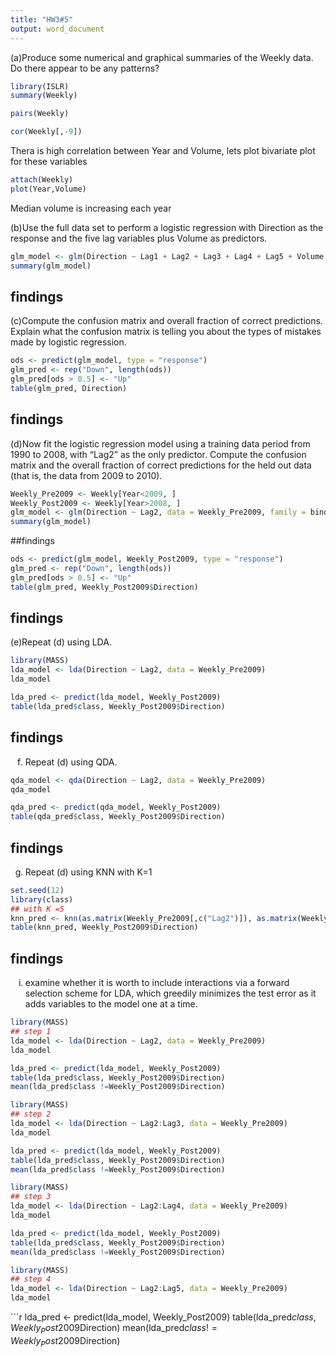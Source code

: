 ---
title: "HW3#5"
output: word_document
---


(a)Produce some numerical and graphical summaries of the Weekly
data. Do there appear to be any patterns?

```{r}
library(ISLR)
summary(Weekly)
```

```{r}
pairs(Weekly)
```


```{r}
cor(Weekly[,-9])

```
Thera is high correlation between Year and Volume, lets plot bivariate plot for these variables

```{r}
attach(Weekly)
plot(Year,Volume)
```
Median volume is increasing each year 

(b)Use the full data set to perform a logistic regression with
Direction as the response and the five lag variables plus Volume
as predictors.

```{r}
glm_model <- glm(Direction ~ Lag1 + Lag2 + Lag3 + Lag4 + Lag5 + Volume, data = Weekly, family = binomial)
summary(glm_model)
```

## findings 

(c)Compute the confusion matrix and overall fraction of correct predictions. Explain what the confusion matrix is telling you about the types of mistakes made by logistic regression.

```{r}
ods <- predict(glm_model, type = "response")
glm_pred <- rep("Down", length(ods))
glm_pred[ods > 0.5] <- "Up"
table(glm_pred, Direction)

```
## findings 

(d)Now fit the logistic regression model using a training data period from 1990 to 2008, with "Lag2" as the only predictor. Compute the confusion matrix and the overall fraction of correct predictions for the held out data (that is, the data from 2009 to 2010).

```{r}
Weekly_Pre2009 <- Weekly[Year<2009, ]
Weekly_Post2009 <- Weekly[Year>2008, ]
glm_model <- glm(Direction ~ Lag2, data = Weekly_Pre2009, family = binomial)
summary(glm_model)
```

##findings

```{r}
ods <- predict(glm_model, Weekly_Post2009, type = "response")
glm_pred <- rep("Down", length(ods))
glm_pred[ods > 0.5] <- "Up"
table(glm_pred, Weekly_Post2009$Direction)
```
## findings
(e)Repeat (d) using LDA.

```{r}
library(MASS)
lda_model <- lda(Direction ~ Lag2, data = Weekly_Pre2009)
lda_model
```

```{r}
lda_pred <- predict(lda_model, Weekly_Post2009)
table(lda_pred$class, Weekly_Post2009$Direction)

```
## findings 

(f) Repeat (d) using QDA.
```{r}
qda_model <- qda(Direction ~ Lag2, data = Weekly_Pre2009)
qda_model

```
```{r}
qda_pred <- predict(qda_model, Weekly_Post2009)
table(qda_pred$class, Weekly_Post2009$Direction)

```
## findings

(g) Repeat (d) using KNN with K=1

```{r}
set.seed(12)
library(class)
## with K =5
knn_pred <- knn(as.matrix(Weekly_Pre2009[,c("Lag2")]), as.matrix(Weekly_Post2009[,c("Lag2")]), Weekly_Pre2009$Direction, k = 1)
table(knn_pred, Weekly_Post2009$Direction)

```
## findings

(i) examine whether it is worth to include interactions via a forward selection scheme for LDA, which greedily minimizes the test error as it adds variables to the model one at a time. 
```{r}
library(MASS)
## step 1
lda_model <- lda(Direction ~ Lag2, data = Weekly_Pre2009)
lda_model
```

```{r}
lda_pred <- predict(lda_model, Weekly_Post2009)
table(lda_pred$class, Weekly_Post2009$Direction)
mean(lda_pred$class !=Weekly_Post2009$Direction)

```

```{r}
library(MASS)
## step 2
lda_model <- lda(Direction ~ Lag2:Lag3, data = Weekly_Pre2009)
lda_model
```

```{r}
lda_pred <- predict(lda_model, Weekly_Post2009)
table(lda_pred$class, Weekly_Post2009$Direction)
mean(lda_pred$class !=Weekly_Post2009$Direction)

```

```{r}
library(MASS)
## step 3
lda_model <- lda(Direction ~ Lag2:Lag4, data = Weekly_Pre2009)
lda_model
```

```{r}
lda_pred <- predict(lda_model, Weekly_Post2009)
table(lda_pred$class, Weekly_Post2009$Direction)
mean(lda_pred$class !=Weekly_Post2009$Direction)

```
```{r}
library(MASS)
## step 4
lda_model <- lda(Direction ~ Lag2:Lag5, data = Weekly_Pre2009)
lda_model
```

```{r}
lda_pred <- predict(lda_model, Weekly_Post2009)
table(lda_pred$class, Weekly_Post2009$Direction)
mean(lda_pred$class !=Weekly_Post2009$Direction)
